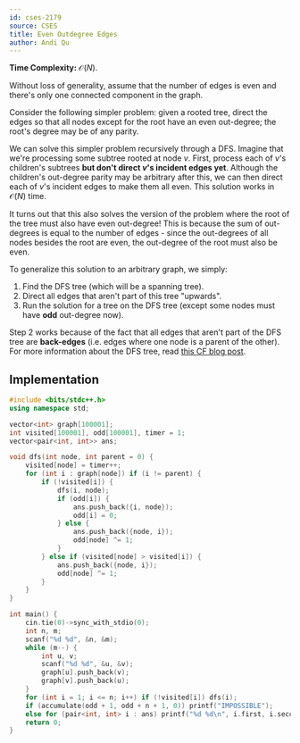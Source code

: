 ```yaml
---
id: cses-2179
source: CSES
title: Even Outdegree Edges
author: Andi Qu
---
```


**Time Complexity:** $\mathcal O(N)$.

Without loss of generality, assume that the number of edges is even and there's
only one connected component in the graph.

Consider the following simpler problem: given a rooted tree, direct the edges so
that all nodes except for the root have an even out-degree; the root's degree
may be of any parity.

We can solve this simpler problem recursively through a DFS. Imagine that we're
processing some subtree rooted at node $v$. First, process each of $v$'s
children's subtrees **but don't direct $v$'s incident edges yet**. Although the
children's out-degree parity may be arbitrary after this, we can then direct
each of $v$'s incident edges to make them all even. This solution works in
$\mathcal O(N)$ time.

It turns out that this also solves the version of the problem where the root of
the tree must also have even out-degree! This is because the sum of out-degrees
is equal to the number of edges - since the out-degrees of all nodes besides the
root are even, the out-degree of the root must also be even.

To generalize this solution to an arbitrary graph, we simply:

1. Find the DFS tree (which will be a spanning tree).
2. Direct all edges that aren't part of this tree "upwards".
3. Run the solution for a tree on the DFS tree (except some nodes must have
   **odd** out-degree now).

Step 2 works because of the fact that all edges that aren't part of the DFS tree
are **back-edges** (i.e. edges where one node is a parent of the other). For
more information about the DFS tree, read
[this CF blog post](https://codeforces.com/blog/entry/68138).

## Implementation

<LanguageSection>

<CPPSection>

```cpp
#include <bits/stdc++.h>
using namespace std;

vector<int> graph[100001];
int visited[100001], odd[100001], timer = 1;
vector<pair<int, int>> ans;

void dfs(int node, int parent = 0) {
	visited[node] = timer++;
	for (int i : graph[node]) if (i != parent) {
		if (!visited[i]) {
			dfs(i, node);
			if (odd[i]) {
				ans.push_back({i, node});
				odd[i] = 0;
			} else {
				ans.push_back({node, i});
				odd[node] ^= 1;
			}
		} else if (visited[node] > visited[i]) {
			ans.push_back({node, i});
			odd[node] ^= 1;
		}
	}
}

int main() {
	cin.tie(0)->sync_with_stdio(0);
	int n, m;
	scanf("%d %d", &n, &m);
	while (m--) {
		int u, v;
		scanf("%d %d", &u, &v);
		graph[u].push_back(v);
		graph[v].push_back(u);
	}
	for (int i = 1; i <= n; i++) if (!visited[i]) dfs(i);
	if (accumulate(odd + 1, odd + n + 1, 0)) printf("IMPOSSIBLE");
	else for (pair<int, int> i : ans) printf("%d %d\n", i.first, i.second);
	return 0;
}
```

</CPPSection>

</LanguageSection>

